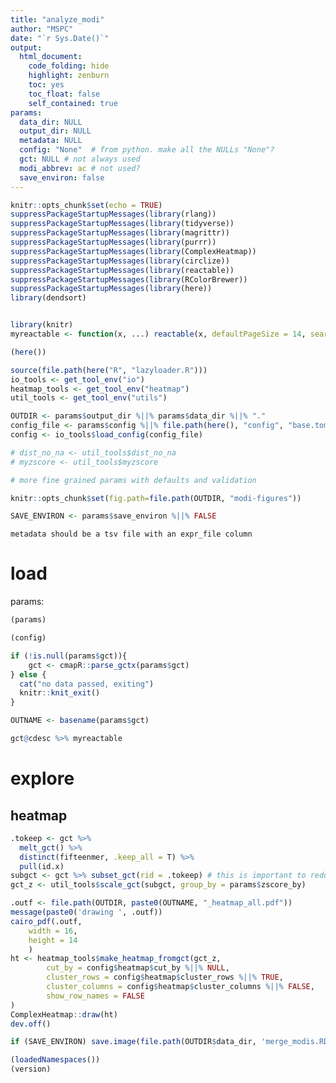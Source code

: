 ```yaml
---
title: "analyze_modi"
author: "MSPC"
date: "`r Sys.Date()`"
output:
  html_document:
    code_folding: hide
    highlight: zenburn
    toc: yes
    toc_float: false
    self_contained: true
params:
  data_dir: NULL
  output_dir: NULL
  metadata: NULL
  config: "None"  # from python. make all the NULLs "None"?
  gct: NULL # not always used
  modi_abbrev: ac # not used?
  save_environ: false
---
```


<style type="text/css">
.main-container {
  max-width: 100% !important;
  margin: auto;
}
</style>

```r
knitr::opts_chunk$set(echo = TRUE)
suppressPackageStartupMessages(library(rlang))
suppressPackageStartupMessages(library(tidyverse))
suppressPackageStartupMessages(library(magrittr))
suppressPackageStartupMessages(library(purrr))
suppressPackageStartupMessages(library(ComplexHeatmap))
suppressPackageStartupMessages(library(circlize))
suppressPackageStartupMessages(library(reactable))
suppressPackageStartupMessages(library(RColorBrewer))
suppressPackageStartupMessages(library(here))
library(dendsort)


library(knitr)
myreactable <- function(x, ...) reactable(x, defaultPageSize = 14, searchable = T, compact = T, resizable=T, sortable = T, filterable = T, ...)

(here())

source(file.path(here("R", "lazyloader.R")))
io_tools <- get_tool_env("io")
heatmap_tools <- get_tool_env("heatmap")
util_tools <- get_tool_env("utils")

OUTDIR <- params$output_dir %||% params$data_dir %||% "."
config_file <- params$config %||% file.path(here(), "config", "base.toml")
config <- io_tools$load_config(config_file)

# dist_no_na <- util_tools$dist_no_na
# myzscore <- util_tools$myzscore

# more fine grained params with defaults and validation

knitr::opts_chunk$set(fig.path=file.path(OUTDIR, "modi-figures"))

SAVE_ENVIRON <- params$save_environ %||% FALSE

```

```
metadata should be a tsv file with an expr_file column
```

# load

params:
```r
(params)
```

```r
(config)
```


```r

if (!is.null(params$gct)){
    gct <- cmapR::parse_gctx(params$gct)
} else {
  cat("no data passed, exiting")
  knitr::knit_exit()
}

OUTNAME <- basename(params$gct)

```

```r
gct@cdesc %>% myreactable
```

# explore

## heatmap

```r
.tokeep <- gct %>%
  melt_gct() %>%
  distinct(fifteenmer, .keep_all = T) %>%
  pull(id.x)
subgct <- gct %>% subset_gct(rid = .tokeep) # this is important to reduce redundancy, can be looked up later from other file
gct_z <- util_tools$scale_gct(subgct, group_by = params$zscore_by)

.outf <- file.path(OUTDIR, paste0(OUTNAME, "_heatmap_all.pdf"))
message(paste0('drawing ', .outf))
cairo_pdf(.outf,
    width = 16, 
    height = 14
    )
ht <- heatmap_tools$make_heatmap_fromgct(gct_z,
        cut_by = config$heatmap$cut_by %||% NULL,
        cluster_rows = config$heatmap$cluster_rows %||% TRUE,
        cluster_columns = config$heatmap$cluster_columns %||% FALSE,
        show_row_names = FALSE
)
ComplexHeatmap::draw(ht)
dev.off()

```

```r
if (SAVE_ENVIRON) save.image(file.path(OUTDIR$data_dir, 'merge_modis.RData'))

(loadedNamespaces())
(version)

```
